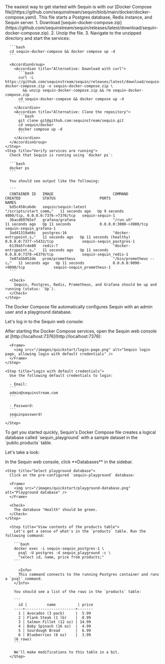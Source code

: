 <Step title="Run Sequin" icon="server">
  The easiest way to get started with Sequin is with our [Docker Compose file](https://github.com/sequinstream/sequin/blob/main/docker/docker-compose.yaml). This file starts a Postgres database, Redis instance, and Sequin server.

  <Steps>
    <Step title="Create directory and start services">
      1. Download [sequin-docker-compose.zip](https://github.com/sequinstream/sequin/releases/latest/download/sequin-docker-compose.zip).
      2. Unzip the file.
      3. Navigate to the unzipped directory and start the services:

      ```bash
      cd sequin-docker-compose && docker compose up -d
      ```

      <AccordionGroup>
        <Accordion title="Alternative: Download with curl">
          ```bash
          curl -L https://github.com/sequinstream/sequin/releases/latest/download/sequin-docker-compose.zip -o sequin-docker-compose.zip \
            && unzip sequin-docker-compose.zip && rm sequin-docker-compose.zip
          cd sequin-docker-compose && docker compose up -d
          ```
        </Accordion>
        <Accordion title="Alternative: Clone the repository">
          ```bash
          git clone git@github.com:sequinstream/sequin.git
          cd sequin/docker
          docker compose up -d
          ```
        </Accordion>
      </AccordionGroup>
    </Step>
    <Step title="Verify services are running">
      Check that Sequin is running using `docker ps`:

      ```bash
      docker ps
      ```

      You should see output like the following:

      ```
      CONTAINER ID   IMAGE                           COMMAND                  CREATED          STATUS                    PORTS                              NAMES
      bd5c458cabde   sequin/sequin:latest            "/scripts/start_comm…"   11 seconds ago   Up 9 seconds              4000/tcp, 0.0.0.0:7376->7376/tcp   sequin-sequin-1
      3bacd89765e7   grafana/grafana                 "/run.sh"                11 seconds ago   Up 11 seconds             0.0.0.0:3000->3000/tcp             sequin-sequin_grafana-1
      3ad41319a66c   postgres:16                     "docker-entrypoint.s…"   11 seconds ago   Up 11 seconds (healthy)   0.0.0.0:7377->5432/tcp             sequin-sequin_postgres-1
      6139a5fc4e80   redis:7                         "docker-entrypoint.s…"   11 seconds ago   Up 11 seconds             0.0.0.0:7378->6379/tcp             sequin-sequin_redis-1
      7e07a5b052de   prom/prometheus                 "/bin/prometheus --c…"   11 seconds ago   Up 11 seconds             0.0.0.0:9090->9090/tcp             sequin-sequin_prometheus-1
      ```

      <Check>
        Sequin, Postgres, Redis, Prometheus, and Grafana should be up and running (status: `Up`).
      </Check>
    </Step>
  </Steps>
</Step>
<Step title="Login" icon="key">
  The Docker Compose file automatically configures Sequin with an admin user and a playground database.

  Let's log in to the Sequin web console:

  <Steps>
    <Step title="Open the web console">
      After starting the Docker Compose services, open the Sequin web console at [http://localhost:7376](http://localhost:7376):

      <Frame>
        <img src="/images/quickstart/login-page.png" alt="Sequin login page, allowing login with default credentials" />
      </Frame>
    </Step>

    <Step title="Login with default credentials">
      Use the following default credentials to login:
      
      - Email:
      ```
      admin@sequinstream.com
      ```

      - Password:
      ```
      sequinpassword!
      ```
    </Step>

  </Steps>
</Step>
<Step title="View the playground database" icon="database">
  To get you started quickly, Sequin's Docker Compose file creates a logical database called `sequin_playground` with a sample dataset in the `public.products` table.

  Let's take a look:

  <Steps>
    <Step title="Navigate to Databases">
      In the Sequin web console, click **Databases** in the sidebar.
    </Step>

    <Step title="Select playground database">
      Click on the pre-configured `sequin-playground` database:

      <Frame>
        <img src="/images/quickstart/playground-database.png" alt="Playground database" />
      </Frame>

      <Check>
        The database "Health" should be green.
      </Check>
    </Step>

      <Step title="View contents of the products table">
        Let's get a sense of what's in the `products` table. Run the following command: 

        ```bash
        docker exec -i sequin-sequin_postgres-1 \
          psql -U postgres -d sequin_playground -c \
          "select id, name, price from products;"
        ```

          <Info>
          This command connects to the running Postgres container and runs a `psql` command.
        </Info>

        You should see a list of the rows in the `products` table:

        ```
          id |         name          | price 
        ----+-----------------------+-------
          1 | Avocados (3 pack)     |  5.99
          2 | Flank Steak (1 lb)    |  8.99
          3 | Salmon Fillet (12 oz) | 14.99
          4 | Baby Spinach (16 oz)  |  4.99
          5 | Sourdough Bread       |  6.99
          6 | Blueberries (6 oz)    |  3.99
        (6 rows)
        ```

        We'll make modifications to this table in a bit.
      </Step>
  </Steps>
</Step>